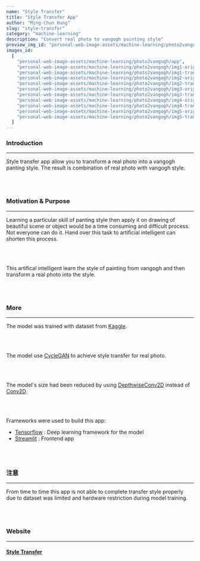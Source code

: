```yaml
---
name: "Style Transfer"
title: "Style Transfer App"
author: "Ming-Chun Hung"
slug: "style-transfer"
category: "machine-learning"
description: "Convert real photo to vangogh painting style"
preview_img_id: "personal-web-image-assets/machine-learning/photo2vangogh/preview"
images_id:
  [
    "personal-web-image-assets/machine-learning/photo2vangogh/app",
    "personal-web-image-assets/machine-learning/photo2vangogh/img1-origin",
    "personal-web-image-assets/machine-learning/photo2vangogh/img1-transform",
    "personal-web-image-assets/machine-learning/photo2vangogh/img2-origin",
    "personal-web-image-assets/machine-learning/photo2vangogh/img2-transform",
    "personal-web-image-assets/machine-learning/photo2vangogh/img3-origin",
    "personal-web-image-assets/machine-learning/photo2vangogh/img3-transform",
    "personal-web-image-assets/machine-learning/photo2vangogh/img4-origin",
    "personal-web-image-assets/machine-learning/photo2vangogh/img4-transform",
    "personal-web-image-assets/machine-learning/photo2vangogh/img5-origin",
    "personal-web-image-assets/machine-learning/photo2vangogh/img5-transform",
  ]
---
```


### Introduction

---

Style transfer app allow you to transform a real photo into a vangogh
panting style. The result is combination of real photo with vangogh style.

<br />
<br />

### Motivation & Purpose

---

Learning a particular skill of panting style then apply it on drawing of beautiful
scene or object would be a time consuming and difficult process. Not everyone can
do it. Hand over this task to artificial intelligent can shorten this process.

<br />
<br />

This artifical intelligent learn the style of painting from vangogh and then transform
a real photo into the style.

<br />
<br />

### More

---

The model was trained with
dataset from [Kaggle](https://www.kaggle.com/datasets/suyashdamle/cyclegan?select=vangogh2photo).

<br />
<br />

The model use [CycleGAN](https://www.tensorflow.org/tutorials/generative/cyclegan) to achieve
style transfer for real photo.

<br />
<br />

The model's size had been reduced by using
[DepthwiseConv2D](https://www.tensorflow.org/api_docs/python/tf/keras/layers/DepthwiseConv2D)
instead of [Conv2D](https://www.tensorflow.org/api_docs/python/tf/keras/layers/Conv2D).

<br />
<br />

Frameworks were used to build this app:

- [Tensorflow](https://www.tensorflow.org/) : Deep learning framework for the model
- [Streamlit](https://streamlit.io/) : Frontend app

<br />
<br />

### 注意

---

From time to time this app is not able to complete transfer style properly due to
dataset was limited and hardware restriction during model training.

<br />
<br />

### Website

---

#### [Style Transfer](https://vangoghstyletransformationapp.streamlit.app/)

<br />
<br />
